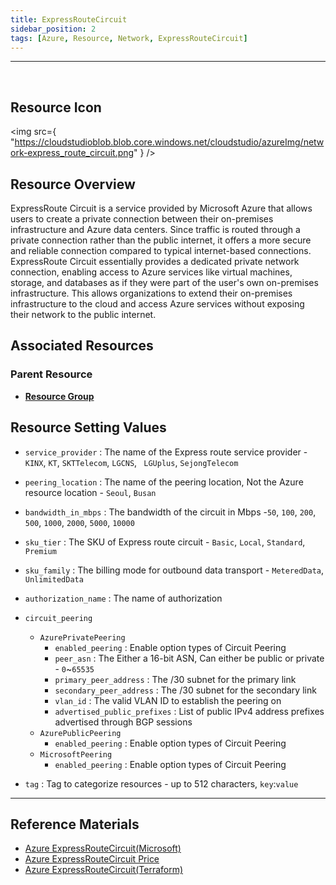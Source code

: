 ```yaml
---
title: ExpressRouteCircuit
sidebar_position: 2
tags: [Azure, Resource, Network, ExpressRouteCircuit]
---
```


<hr />
<br />

## Resource Icon

<img
    src={
        "https://cloudstudioblob.blob.core.windows.net/cloudstudio/azureImg/network-express_route_circuit.png"
    }
/>

## Resource Overview

ExpressRoute Circuit is a service provided by Microsoft Azure that allows users to create a private connection between their on-premises infrastructure and Azure data centers. 
Since traffic is routed through a private connection rather than the public internet, it offers a more secure and reliable connection compared to typical internet-based connections.
ExpressRoute Circuit essentially provides a dedicated private network connection, enabling access to Azure services like virtual machines, storage, and databases as if they were part of the user's own on-premises infrastructure. 
This allows organizations to extend their on-premises infrastructure to the cloud and access Azure services without exposing their network to the public internet.

## Associated Resources

### Parent Resource

-   [**Resource Group**](https://docs.cstudio.app/en/docs/resource/azure/Base/ResourceGroup)

## Resource Setting Values

-   `service_provider` : The name of the Express route service provider -`KINX`, `KT`, `SKTTelecom`, `LGCNS`, ` LGUplus`,   `SejongTelecom`
-   `peering_location` : The name of the peering location, Not the Azure resource location - `Seoul`, `Busan`

-   `bandwidth_in_mbps` : The bandwidth of the circuit in Mbps -`50`, `100`, `200`, `500`, `1000`, `2000`, `5000`, `10000`

-   `sku_tier` : The SKU of Express route circuit - `Basic`, `Local`, `Standard`, `Premium`

-   `sku_family` : The billing mode for outbound data transport - `MeteredData`, `UnlimitedData`

-   `authorization_name` : The name of authorization

-   `circuit_peering`

    -   `AzurePrivatePeering`
        -   `enabled_peering` : Enable option types of Circuit Peering
        -   `peer_asn` : The Either a 16-bit ASN, Can either be public or private - `0`~`65535`
        -   `primary_peer_address` : The /30 subnet for the primary link
        -   `secondary_peer_address` : The /30 subnet for the secondary link
        -   `vlan_id` : The valid VLAN ID to establish the peering on
        -   `advertised_public_prefixes` : List of public IPv4 address prefixes advertised through BGP sessions
    -   `AzurePublicPeering`
        -   `enabled_peering` : Enable option types of Circuit Peering
    -   `MicrosoftPeering`
        -   `enabled_peering` : Enable option types of Circuit Peering

-   `tag` : Tag to categorize resources - up to 512 characters, `key`:`value`

---

## Reference Materials

-   [Azure ExpressRouteCircuit(Microsoft)](https://learn.microsoft.com/ko-kr/azure/expressroute/expressroute-circuit-peerings#circuits)
-   [Azure ExpressRouteCircuit Price](https://azure.microsoft.com/en-us/pricing/details/expressroute/)
-   [Azure ExpressRouteCircuit(Terraform)](https://registry.terraform.io/providers/hashicorp/azurerm/latest/docs/resources/express_route_circuit)

